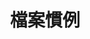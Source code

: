 ---
source-updated-at: 2025-05-16T04:52:11.000Z
translation-updated-at: 2025-05-25T21:42:26.783Z
title: 檔案慣例
description: Next.js 特殊檔案的 API 參考文件。
---